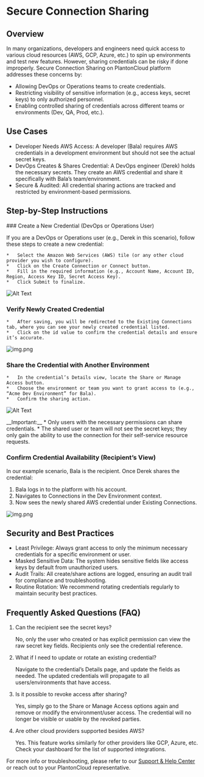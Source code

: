 
# Secure Connection Sharing

## Overview

In many organizations, developers and engineers need quick access to various cloud resources (AWS, GCP, Azure, etc.) to spin up environments and test new features. However, sharing credentials can be risky if done improperly. Secure Connection Sharing on PlantonCloud platform addresses these concerns by:

*	Allowing DevOps or Operations teams to create credentials.
*	Restricting visibility of sensitive information (e.g., access keys, secret keys) to only authorized personnel.
*	Enabling controlled sharing of credentials across different teams or environments (Dev, QA, Prod, etc.).

## Use Cases

*	Developer Needs AWS Access: A developer (Bala) requires AWS credentials in a development environment but should not see the actual secret keys.
*	DevOps Creates & Shares Credential: A DevOps engineer (Derek) holds the necessary secrets. They create an AWS credential and share it specifically with Bala’s team/environment.
*	Secure & Audited: All credential sharing actions are tracked and restricted by environment-based permissions.

## Step-by-Step Instructions

<Steps>
    ### Create a New Credential (DevOps or Operations User)

If you are a DevOps or Operations user (e.g., Derek in this scenario), follow these steps to create a new credential:

    *	Select the Amazon Web Services (AWS) tile (or any other cloud provider you wish to configure).
    *	Click on the Create Connection or Connect button.
    *	Fill in the required information (e.g., Account Name, Account ID, Region, Access Key ID, Secret Access Key).
    *	Click Submit to finalize.

![Alt Text](/gifs/connections/create-new-aws-connection.gif)

### Verify Newly Created Credential

    *	After saving, you will be redirected to the Existing Connections tab, where you can see your newly created credential listed.
    *	Click on the id value to confirm the credential details and ensure it’s accurate.

![img.png](/images/connections/existing-connections-owner.png)

### Share the Credential with Another Environment

    *	In the credential’s Details view, locate the Share or Manage Access button.
    *	Choose the environment or team you want to grant access to (e.g., “Acme Dev Environment” for Bala).
    *	Confirm the sharing action.

![Alt Text](/gifs/connections/share-credential.gif)

<Callout type="info" emoji="ℹ️">
    __Important:__
    *	Only users with the necessary permissions can share credentials.
    *	The shared user or team will not see the secret keys; they only gain the ability to use the connection for their self-service resource requests.
</Callout>

### Confirm Credential Availability (Recipient’s View)

In our example scenario, Bala is the recipient. Once Derek shares the credential:
1.	Bala logs in to the platform with his account.
2.	Navigates to Connections in the Dev Environment context.
3.	Now sees the newly shared AWS credential under Existing Connections.

![img.png](/images/connections/existing-connections-recipient.png)
</Steps>

## Security and Best Practices

*	Least Privilege: Always grant access to only the minimum necessary credentials for a specific environment or user.
*	Masked Sensitive Data: The system hides sensitive fields like access keys by default from unauthorized users.
*	Audit Trails: All create/share actions are logged, ensuring an audit trail for compliance and troubleshooting.
*	Routine Rotation: We recommend rotating credentials regularly to maintain security best practices.

## Frequently Asked Questions (FAQ)
1.	Can the recipient see the secret keys?

    No, only the user who created or has explicit permission can view the raw secret key fields. Recipients only see the credential reference.

2.	What if I need to update or rotate an existing credential?

    Navigate to the credential’s Details page, and update the fields as needed. The updated credentials will propagate to all users/environments that have access.

3.	Is it possible to revoke access after sharing?

    Yes, simply go to the Share or Manage Access options again and remove or modify the environment/user access. The credential will no longer be visible or usable by the revoked parties.

4.	Are other cloud providers supported besides AWS?

    Yes. This feature works similarly for other providers like GCP, Azure, etc. Check your dashboard for the list of supported integrations.

For more info or troubleshooting, please refer to our [Support & Help Center](https://github.com/plantoncloud/planton-cloud-support/issues/new/choose) or reach out to your PlantonCloud representative.



